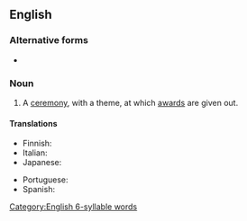 ==English==

===Alternative forms===
* {{l|en|awards ceremony}}

===Noun===
{{en-noun}}

# A [[ceremony]], with a theme, at which [[award]]s are given out.

====Translations====
{{trans-top|a ceremony where awards are given out}}
* Finnish: {{t|fi|palkintojenjako}}
* Italian: {{t+|it|premiazione|f}}
* Japanese: {{t|ja|表彰式|tr=ひょうしょうしき, hyoushoushiki}}
{{trans-mid}}
* Portuguese: {{t+|pt|premiação|f}}
* Spanish: {{t|es|premiación|f}}
{{trans-bottom}}

[[Category:English 6-syllable words]]